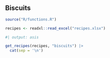 ## Biscuits

```r
source("R/functions.R")
```

```r
recipes <- readxl::read_excel("recipes.xlsx")
```

```r
#| output: asis

get_recipes(recipes, "biscuits") |>
  cat(sep = '\n')
```





